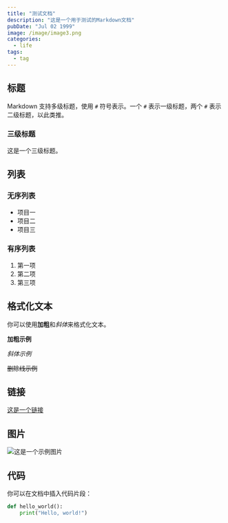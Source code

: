 ```yaml
---
title: "测试文档"
description: "这是一个用于测试的Markdown文档"
pubDate: "Jul 02 1999"
image: /image/image3.png
categories:
  - life
tags:
  - tag
---
```


## 标题

Markdown 支持多级标题，使用 `#` 符号表示。一个 `#` 表示一级标题，两个 `#` 表示二级标题，以此类推。

### 三级标题

这是一个三级标题。

## 列表

### 无序列表

- 项目一
- 项目二
- 项目三

### 有序列表

1. 第一项
2. 第二项
3. 第三项

## 格式化文本

你可以使用**加粗**和*斜体*来格式化文本。

**加粗示例**

_斜体示例_

~~删除线示例~~

## 链接

[这是一个链接](https://www.example.com)

## 图片

![这是一个示例图片](/image/image4.jpg)

## 代码

你可以在文档中插入代码片段：

```python
def hello_world():
    print("Hello, world!")
```
